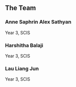 ## The Team

### Anne Saphrin Alex Sathyan

Year 3, SCIS

### Harshitha Balaji

Year 3, SCIS

### Lau Liang Jun

Year 3, SCIS
